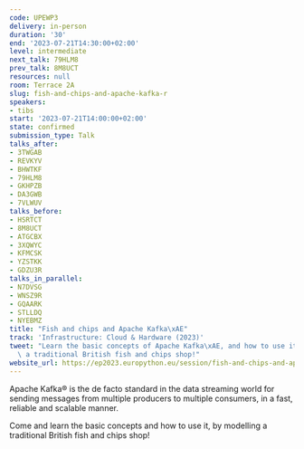 ```yaml
---
code: UPEWP3
delivery: in-person
duration: '30'
end: '2023-07-21T14:30:00+02:00'
level: intermediate
next_talk: 79HLM8
prev_talk: 8M8UCT
resources: null
room: Terrace 2A
slug: fish-and-chips-and-apache-kafka-r
speakers:
- tibs
start: '2023-07-21T14:00:00+02:00'
state: confirmed
submission_type: Talk
talks_after:
- 3TWGAB
- REVKYV
- BHWTKF
- 79HLM8
- GKHPZB
- DA3GWB
- 7VLWUV
talks_before:
- HSRTCT
- 8M8UCT
- ATGCBX
- 3XQWYC
- KFMCSK
- YZSTKK
- GDZU3R
talks_in_parallel:
- N7DVSG
- WNSZ9R
- GQAARK
- STLLDQ
- NYEBMZ
title: "Fish and chips and Apache Kafka\xAE"
track: 'Infrastructure: Cloud & Hardware (2023)'
tweet: "Learn the basic concepts of Apache Kafka\xAE, and how to use it, by modelling\
  \ a traditional British fish and chips shop!"
website_url: https://ep2023.europython.eu/session/fish-and-chips-and-apache-kafka-r
---
```


Apache Kafka® is the de facto standard in the data streaming world for sending messages from multiple producers to multiple consumers, in a fast, reliable and scalable manner.

Come and learn the basic concepts and how to use it, by modelling a traditional British fish and chips shop!
